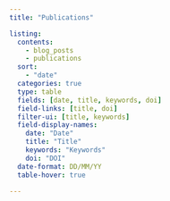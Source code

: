 ```yaml
---
title: "Publications"

listing:
  contents: 
    - blog_posts 
    - publications
  sort: 
    - "date"
  categories: true
  type: table
  fields: [date, title, keywords, doi]
  field-links: [title, doi]
  filter-ui: [title, keywords]
  field-display-names: 
    date: "Date" 
    title: "Title"
    keywords: "Keywords"
    doi: "DOI"
  date-format: DD/MM/YY
  table-hover: true

---
```



